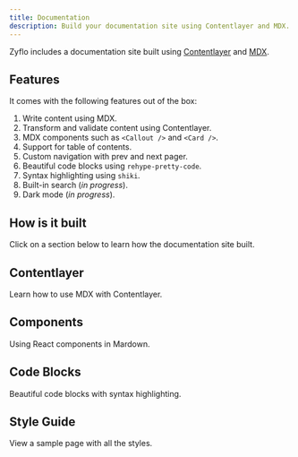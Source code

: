 ```yaml
---
title: Documentation
description: Build your documentation site using Contentlayer and MDX.
---
```


Zyflo includes a documentation site built using [Contentlayer](https://contentlayer.dev) and [MDX](http://mdxjs.com).

## Features

It comes with the following features out of the box:

1. Write content using MDX.
2. Transform and validate content using Contentlayer.
3. MDX components such as `<Callout />` and `<Card />`.
4. Support for table of contents.
5. Custom navigation with prev and next pager.
6. Beautiful code blocks using `rehype-pretty-code`.
7. Syntax highlighting using `shiki`.
8. Built-in search (_in progress_).
9. Dark mode (_in progress_).

## How is it built

Click on a section below to learn how the documentation site built.

<div className="grid gap-4 mt-6">

<Card href="/docs/documentation">

## Contentlayer

Learn how to use MDX with Contentlayer.

</Card>

<Card href="/docs/documentation/components">

## Components

Using React components in Mardown.

</Card>

<Card href="/docs/documentation/components">

## Code Blocks

Beautiful code blocks with syntax highlighting.

</Card>

<Card href="/docs/documentation/components">

## Style Guide

View a sample page with all the styles.

</Card>

</div>
